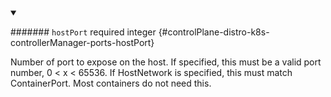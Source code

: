 
<details className="config-field" data-expandable="false" open>
<summary>

####### `hostPort` <span className="config-field-required" data-required="false">required</span> <span className="config-field-type">integer</span> <span className="config-field-default"></span> <span className="config-field-enum"></span> {#controlPlane-distro-k8s-controllerManager-ports-hostPort}

Number of port to expose on the host.
If specified, this must be a valid port number, 0 &lt; x &lt; 65536.
If HostNetwork is specified, this must match ContainerPort.
Most containers do not need this.

</summary>



</details>
